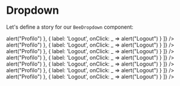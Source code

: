 
<Meta title="Dropdown" component={BeeDropdown} />

# Dropdown

Let's define a story for our `BeeDropdown` component:

<Preview>
  <Story name="Primary">
    <React.Fragment>
      <div style={{minHeight: 110}}>
        <BeeDropdown
          left
          hoverColor='primary'
          buttonText={'Primary'}
          buttonProps={{
            color: 'primary'
          }}
          dropdownList={[
            {
              label: 'Profilo',
              onClick: _ => alert("Profilo")
            },
            {
              label: 'Logout',
              onClick: _ => alert("Logout")
            }
          ]}
        />
      </div>
    </React.Fragment>
  </Story>
</Preview>

<Preview>
  <Story name="Secondary">
    <React.Fragment>
      <div style={{minHeight: 110}}>
        <BeeDropdown
          left
          hoverColor='secondary'
          buttonText={'Secondary'}
          buttonProps={{
            color: 'secondary'
          }}
          dropdownList={[
            {
              label: 'Profilo',
              onClick: _ => alert("Profilo")
            },
            {
              label: 'Logout',
              onClick: _ => alert("Logout")
            }
          ]}
        />
      </div>
    </React.Fragment>
  </Story>
</Preview>

<Preview>
  <Story name="Info">
    <React.Fragment>
      <div style={{minHeight: 110}}>
        <BeeDropdown
          left
          hoverColor='info'
          buttonText={'Info'}
          buttonProps={{
            color: 'info'
          }}
          dropdownList={[
            {
              label: 'Profilo',
              onClick: _ => alert("Profilo")
            },
            {
              label: 'Logout',
              onClick: _ => alert("Logout")
            }
          ]}
        />
      </div>
    </React.Fragment>
  </Story>
</Preview>

<Preview>
  <Story name="Success">
    <React.Fragment>
      <div style={{minHeight: 110}}>
        <BeeDropdown
          left
          hoverColor='success'
          buttonText={'Success'}
          buttonProps={{
            color: 'success'
          }}
          dropdownList={[
            {
              label: 'Profilo',
              onClick: _ => alert("Profilo")
            },
            {
              label: 'Logout',
              onClick: _ => alert("Logout")
            }
          ]}
        />
      </div>
    </React.Fragment>
  </Story>
</Preview>

<Preview>
  <Story name="Warning">
    <React.Fragment>
      <div style={{minHeight: 110}}>
        <BeeDropdown
          left
          hoverColor='warning'
          buttonText={'Warning'}
          buttonProps={{
            color: 'warning'
          }}
          dropdownList={[
            {
              label: 'Profilo',
              onClick: _ => alert("Profilo")
            },
            {
              label: 'Logout',
              onClick: _ => alert("Logout")
            }
          ]}
        />
      </div>
    </React.Fragment>
  </Story>
</Preview>

<Preview>
  <Story name="Danger">
    <React.Fragment>
      <div style={{minHeight: 110}}>
        <BeeDropdown
          left
          hoverColor='danger'
          buttonText={'Danger'}
          buttonProps={{
            color: 'danger'
          }}
          dropdownList={[
            {
              label: 'Profilo',
              onClick: _ => alert("Profilo")
            },
            {
              label: 'Logout',
              onClick: _ => alert("Logout")
            }
          ]}
        />
      </div>
    </React.Fragment>
  </Story>
</Preview>

<Preview>
  <Story name="Dark">
    <React.Fragment>
      <div style={{minHeight: 110}}>
        <BeeDropdown
          left
          hoverColor='dark'
          buttonText={'Dark'}
          buttonProps={{
            color: 'dark'
          }}
          dropdownList={[
            {
              label: 'Profilo',
              onClick: _ => alert("Profilo")
            },
            {
              label: 'Logout',
              onClick: _ => alert("Logout")
            }
          ]}
        />
      </div>
    </React.Fragment>
  </Story>
</Preview>
